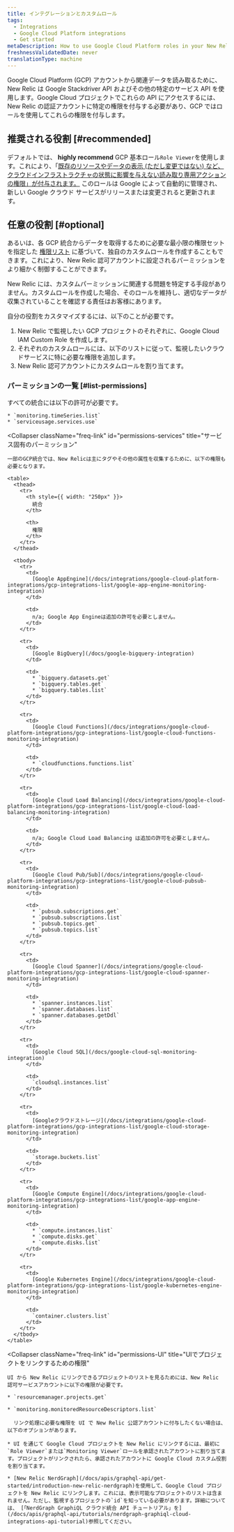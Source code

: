 ```yaml
---
title: インテグレーションとカスタムロール
tags:
  - Integrations
  - Google Cloud Platform integrations
  - Get started
metaDescription: How to use Google Cloud Platform roles in your New Relic integration to grant New Relic permission to monitor your GCP services.
freshnessValidatedDate: never
translationType: machine
---
```


Google Cloud Platform (GCP) アカウントから関連データを読み取るために、New Relic は Google Stackdriver API およびその他の特定のサービス API を使用します。Google Cloud プロジェクトでこれらの API にアクセスするには、New Relic の認証アカウントに特定の権限を付与する必要があり、GCP ではロールを使用してこれらの権限を付与します。

## 推奨される役割 [#recommended]

デフォルトでは、 <DoNotTranslate>**highly recommend**</DoNotTranslate> GCP 基本ロール`Role Viewer`を使用します。これにより、「[既存のリソースやデータの表示 (ただし変更ではない) など、クラウドインフラストラクチャの状態に影響を与えない読み取り専用アクションの権限」が付与されます。](https://cloud.google.com/iam/docs/understanding-roles) このロールは Google によって自動的に管理され、新しい Google クラウド サービスがリリースまたは変更されると更新されます。

## 任意の役割 [#optional]

あるいは、各 GCP 統合からデータを取得するために必要な最小限の権限セットを指定した [権限リスト](/docs/integrations/google-cloud-platform-integrations/get-started/integrations-custom-roles#list-permissions) に基づいて、独自のカスタムロールを作成することもできます。これにより、New Relic 認可アカウントに設定されるパーミッションをより細かく制御することができます。

<Callout variant="important">
  New Relic には、カスタムパーミッションに関連する問題を特定する手段がありません。カスタムロールを作成した場合、そのロールを維持し、適切なデータが収集されていることを確認する責任はお客様にあります。
</Callout>

自分の役割をカスタマイズするには、以下のことが必要です。

1. New Relic で監視したい GCP プロジェクトのそれぞれに、Google Cloud IAM Custom Role を作成します。
2. それぞれのカスタムロールには、以下のリストに従って、監視したいクラウドサービスに特に必要な権限を追加します。
3. New Relic 認可アカウントにカスタムロールを割り当てます。

### パーミッションの一覧 [#list-permissions]

<CollapserGroup>
  <Collapser
    className="freq-link"
    id="permissions-all"
    title="共通パーミッション"
  >
    すべての統合には以下の許可が必要です。

    * `monitoring.timeSeries.list`
    * `serviceusage.services.use`
  </Collapser>

  <Collapser
    className="freq-link"
    id="permissions-services"
    title="サービス固有のパーミッション"
  >
    一部のGCP統合では、New Relicは主にタグやその他の属性を収集するために、以下の権限も必要となります。

    <table>
      <thead>
        <tr>
          <th style={{ width: "250px" }}>
            統合
          </th>

          <th>
            権限
          </th>
        </tr>
      </thead>

      <tbody>
        <tr>
          <td>
            [Google AppEngine](/docs/integrations/google-cloud-platform-integrations/gcp-integrations-list/google-app-engine-monitoring-integration)
          </td>

          <td>
            n/a; Google App Engineは追加の許可を必要としません。
          </td>
        </tr>

        <tr>
          <td>
            [Google BigQuery](/docs/google-bigquery-integration)
          </td>

          <td>
            * `bigquery.datasets.get`
            * `bigquery.tables.get`
            * `bigquery.tables.list`
          </td>
        </tr>

        <tr>
          <td>
            [Google Cloud Functions](/docs/integrations/google-cloud-platform-integrations/gcp-integrations-list/google-cloud-functions-monitoring-integration)
          </td>

          <td>
            * `cloudfunctions.functions.list`
          </td>
        </tr>

        <tr>
          <td>
            [Google Cloud Load Balancing](/docs/integrations/google-cloud-platform-integrations/gcp-integrations-list/google-cloud-load-balancing-monitoring-integration)
          </td>

          <td>
            n/a; Google Cloud Load Balancing は追加の許可を必要としません。
          </td>
        </tr>

        <tr>
          <td>
            [Google Cloud Pub/Sub](/docs/integrations/google-cloud-platform-integrations/gcp-integrations-list/google-cloud-pubsub-monitoring-integration)
          </td>

          <td>
            * `pubsub.subscriptions.get`
            * `pubsub.subscriptions.list`
            * `pubsub.topics.get`
            * `pubsub.topics.list`
          </td>
        </tr>

        <tr>
          <td>
            [Google Cloud Spanner](/docs/integrations/google-cloud-platform-integrations/gcp-integrations-list/google-cloud-spanner-monitoring-integration)
          </td>

          <td>
            * `spanner.instances.list`
            * `spanner.databases.list`
            * `spanner.databases.getDdl`
          </td>
        </tr>

        <tr>
          <td>
            [Google Cloud SQL](/docs/google-cloud-sql-monitoring-integration)
          </td>

          <td>
            `cloudsql.instances.list`
          </td>
        </tr>

        <tr>
          <td>
            [Googleクラウドストレージ](/docs/integrations/google-cloud-platform-integrations/gcp-integrations-list/google-cloud-storage-monitoring-integration)
          </td>

          <td>
            `storage.buckets.list`
          </td>
        </tr>

        <tr>
          <td>
            [Google Compute Engine](/docs/integrations/google-cloud-platform-integrations/gcp-integrations-list/google-app-engine-monitoring-integration)
          </td>

          <td>
            * `compute.instances.list`
            * `compute.disks.get`
            * `compute.disks.list`
          </td>
        </tr>

        <tr>
          <td>
            [Google Kubernetes Engine](/docs/integrations/google-cloud-platform-integrations/gcp-integrations-list/google-kubernetes-engine-monitoring-integration)
          </td>

          <td>
            `container.clusters.list`
          </td>
        </tr>
      </tbody>
    </table>
  </Collapser>

  <Collapser
    className="freq-link"
    id="permissions-UI"
    title="UIでプロジェクトをリンクするための権限"
  >
    UI から New Relic にリンクできるプロジェクトのリストを見るためには、New Relic 認可サービスアカウントに以下の権限が必要です。

    * `resourcemanager.projects.get`

    * `monitoring.monitoredResourceDescriptors.list`

      リンク処理に必要な権限を UI で New Relic 公認アカウントに付与したくない場合は、以下のオプションがあります。

    * UI を通じて Google Cloud プロジェクトを New Relic にリンクするには、最初に`Role Viewer`または`Monitoring Viewer`ロールを承認されたアカウントに割り当てます。プロジェクトがリンクされたら、承認されたアカウントに Google Cloud カスタム役割を割り当てます。

    * [New Relic NerdGraph](/docs/apis/graphql-api/get-started/introduction-new-relic-nerdgraph)を使用して、Google Cloud プロジェクトを New Relic にリンクします。これには、表示可能なプロジェクトのリストは含まれません。ただし、監視するプロジェクトの`id`を知っている必要があります。詳細については、 [「NerdGraph GraphiQL クラウド統合 API チュートリアル」を](/docs/apis/graphql-api/tutorials/nerdgraph-graphiql-cloud-integrations-api-tutorial)参照してください。
  </Collapser>
</CollapserGroup>